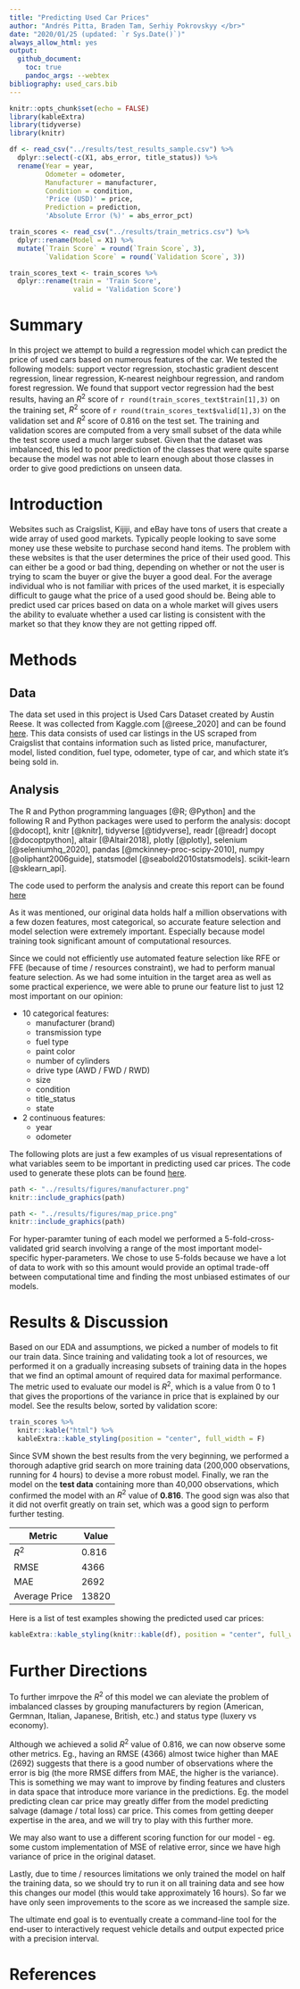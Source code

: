 ```yaml
---
title: "Predicting Used Car Prices"
author: "Andrés Pitta, Braden Tam, Serhiy Pokrovskyy </br>"
date: "2020/01/25 (updated: `r Sys.Date()`)"
always_allow_html: yes
output: 
  github_document:
    toc: true
    pandoc_args: --webtex
bibliography: used_cars.bib
---
```


```r
knitr::opts_chunk$set(echo = FALSE)
library(kableExtra)
library(tidyverse)
library(knitr)
```

```r
df <- read_csv("../results/test_results_sample.csv") %>% 
  dplyr::select(-c(X1, abs_error, title_status)) %>%
  rename(Year = year,
         Odometer = odometer,
         Manufacturer = manufacturer,
         Condition = condition, 
         'Price (USD)' = price,
         Prediction = prediction,
         'Absolute Error (%)' = abs_error_pct)

train_scores <- read_csv("../results/train_metrics.csv") %>%
  dplyr::rename(Model = X1) %>%
  mutate(`Train Score` = round(`Train Score`, 3),
         `Validation Score` = round(`Validation Score`, 3))

train_scores_text <- train_scores %>%
  dplyr::rename(train = 'Train Score',
                valid = 'Validation Score')

```



# Summary

In this project we attempt to build a regression model which can predict the price of used cars based on numerous features of the car. We tested the following models: support vector regression, stochastic gradient descent regression, linear regression, K-nearest neighbour regression, and random forest regression.  We found that support vector regression had the best results, having an $R^2$ score of `r round(train_scores_text$train[1],3)` on the training set, $R^2$ score of `r round(train_scores_text$valid[1],3)` on the validation set and $R^2$ score of 0.816 on the test set. The training and validation scores are computed from a very small subset of the data while the test score used a much larger subset. Given that the dataset was imbalanced, this led to poor prediction of the classes that were quite sparse because the model was not able to learn enough about those classes in order to give good predictions on unseen data.

# Introduction

Websites such as Craigslist, Kijiji, and eBay have tons of users that create a wide array of used good markets. Typically people looking to save some money use these website to purchase second hand items. The problem with these websites is that the user determines the price of their used good. This can either be a good or bad thing, depending on whether or not the user is trying to scam the buyer or give the buyer a good deal. For the average individual who is not familiar with prices of the used market, it is especially difficult to gauge what the price of a used good should be. Being able to predict used car prices based on data on a whole market will gives users the ability to evaluate whether a used car listing is consistent with the market so that they know they are not getting ripped off. 

# Methods

## Data
The data set used in this project is Used Cars Dataset created by Austin Reese. It was collected from Kaggle.com [@reese_2020] and can be found [here](https://www.kaggle.com/austinreese/craigslist-carstrucks-data). This data consists of used car listings in the US scraped from Craigslist that contains information such as listed price, manufacturer, model, listed condition, fuel type, odometer, type of car, and which state it's being sold in. 

## Analysis

The R and Python programming languages [@R; @Python] and the following R and Python packages were used to perform the analysis: docopt [@docopt], knitr [@knitr], tidyverse [@tidyverse], readr [@readr] docopt [@docoptpython], altair [@Altair2018], plotly [@plotly], selenium [@seleniumhq_2020], pandas [@mckinney-proc-scipy-2010], numpy [@oliphant2006guide], statsmodel [@seabold2010statsmodels]. scikit-learn [@sklearn_api]. 

The code used to perform the analysis and create this report can be found [here](https://github.com/UBC-MDS/DSCI_522_Group-308_Used-Cars)

  
As it was mentioned, our original data holds half a million observations with a few dozen features, most categorical, so accurate feature selection and model selection were extremely important. Especially because model training took significant amount of computational resources.

Since we could not efficiently use automated feature selection like RFE or FFE (because of time / resources constraint), we had to perform manual feature selection. As we had some intuition in the target area as well as some practical experience, we were able to prune our feature list to just 12 most important on our opinion:

- 10 categorical features:
    - manufacturer (brand)
    - transmission type
    - fuel type
    - paint color
    - number of cylinders
    - drive type (AWD / FWD / RWD)
    - size
    - condition
    - title_status
    - state

- 2 continuous features:
    - year
    - odometer
    
The following plots are just a few examples of us visual representations of what variables seem to be important in predicting used car prices. The code used to generate these plots can be found [here](https://github.com/UBC-MDS/DSCI_522_Group-308_Used-Cars/blob/master/scripts/eda.py).


```r
path <- "../results/figures/manufacturer.png"
knitr::include_graphics(path)
```

```r
path <- "../results/figures/map_price.png"
knitr::include_graphics(path)
```

 
For hyper-paramter tuning of each model we performed a 5-fold-cross-validated grid search involving a range of the most important model-specific hyper-parameters. We chose to use 5-folds because we have a lot of data to work with so this amount would provide an optimal trade-off between computational time and finding the most unbiased estimates of our models.

# Results & Discussion


Based on our EDA and assumptions, we picked a number of models to fit our train data. Since training and validating took a lot of resources, we performed it on a gradually increasing subsets of training data in the hopes that we find an optimal amount of required data for maximal performance. The metric used to evaluate our model is $R^2$, which is a value from 0 to 1 that gives the proportions of the variance in price that is explained by our model. See the results below, sorted by validation score:


```r
train_scores %>%
  knitr::kable("html") %>%
  kableExtra::kable_styling(position = "center", full_width = F)
```


Since SVM shown the best results from the very beginning, we performed a thorough adaptive grid search on more training data (200,000 observations, running for 4 hours) to devise a more robust model. Finally, we ran the model on the **test data** containing more than 40,000 observations, which confirmed the model with an $R^2$ value of **0.816**. The good sign was also that it did not overfit greatly on train set, which was a good sign to perform further testing. 


Metric | Value
--- | ---
$R^2$ | 0.816
RMSE | 4366
MAE | 2692
Average Price | 13820


Here is a list of test examples showing the predicted used car prices:

```r
kableExtra::kable_styling(knitr::kable(df), position = "center", full_width = F)
```


# Further Directions

To further imrpove the $R^2$ of this model we can aleviate the problem of imbalanced classes by grouping manufacturers by region (American, Germnan, Italian, Japanese, British, etc.) and status type (luxery vs economy). 

Although we achieved a solid $R^2$ value of 0.816, we can now observe some other metrics. Eg., having an RMSE (4366) almost twice higher than MAE (2692) suggests that there is a good number of observations where the error is big (the more RMSE differs from MAE, the higher is the variance). This is something we may want to improve by finding features and clusters in data space that introduce more variance in the predictions. Eg. the model predicting clean car price may greatly differ from the model predicting salvage (damage / total loss) car price. This comes from getting deeper expertise in the area, and we will try to play with this further more.

We may also want to use a different scoring function for our model - eg. some custom implementation of MSE of relative error, since we have high variance of price in the original dataset.

Lastly, due to time / resources limitations we only trained the model on half the training data, so we should try to run it on all training data and see how this changes our model (this would take approximately 16 hours). So far we have only seen improvements to the score as we increased the sample size.

The ultimate end goal is to eventually create a command-line tool for the end-user to interactively request vehicle details and output expected price with a precision interval.


# References
